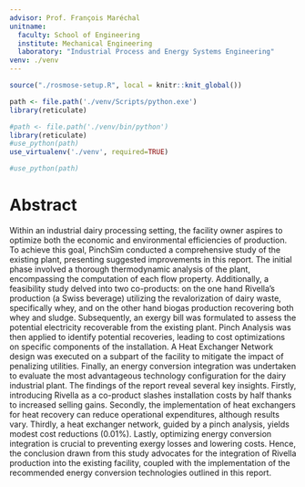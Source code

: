 ```yaml
---
advisor: Prof. François Maréchal
unitname:
  faculty: School of Engineering
  institute: Mechanical Engineering
  laboratory: "Industrial Process and Energy Systems Engineering"
venv: ./venv
---
```





```r
source("./rosmose-setup.R", local = knitr::knit_global())
```

```r
path <- file.path('./venv/Scripts/python.exe')
library(reticulate)

#path <- file.path('./venv/bin/python')
library(reticulate)
#use_python(path)
use_virtualenv('./venv', required=TRUE)

#use_python(path)

```

# Abstract {-}

Within an industrial dairy processing setting, the facility owner aspires to optimize both the economic and environmental efficiencies of production. To achieve this goal, PinchSim conducted a comprehensive study of the existing plant, presenting suggested improvements in this report. 
The initial phase involved a thorough thermodynamic analysis of the plant, encompassing the computation of each flow property. Additionally, a feasibility study delved into two co-products: on the one hand Rivella's production (a Swiss beverage) utilizing the revalorization of dairy waste, specifically whey, and  on the other hand biogas production recovering both whey and sludge. Subsequently, an exergy bill was formulated to assess the potential electricity recoverable from the existing plant. Pinch Analysis was then applied to identify potential recoveries, leading to cost optimizations on specific components of the installation. A Heat Exchanger Network design was executed on a subpart of the facility to mitigate the impact of penalizing utilities. Finally, an energy conversion integration was undertaken to evaluate the most advantageous technology configuration for the dairy industrial plant.
The findings of the report reveal several key insights. Firstly, introducing Rivella as a co-product slashes installation costs by half thanks to increased selling gains. Secondly, the implementation of heat exchangers for heat recovery can reduce operational expenditures, although results vary. Thirdly, a heat exchanger network, guided by a pinch analysis, yields modest cost reductions (0.01%). Lastly, optimizing energy conversion integration is crucial to preventing exergy losses and lowering costs. 
Hence, the conclusion drawn from this study advocates for the integration of Rivella production into the existing facility, coupled with the implementation of the recommended energy conversion technologies outlined in this report.
